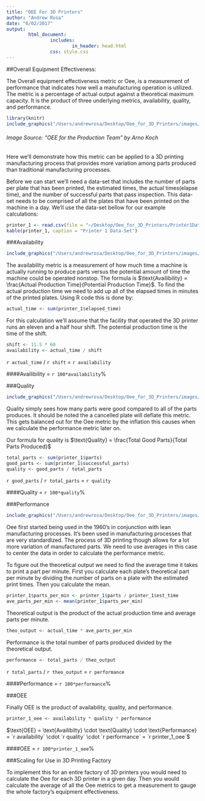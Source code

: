 ```yaml
---
title: "OEE For 3D Printers"
author: "Andrew Rosa"
date: "6/02/2017"
output:
        html_document:
                includes:
                        in_header: head.html
                css: style.css
---
```


##Overall Equipment Effectiveness:

The Overall equipment effectiveness metric or Oee, is a measurement of performance that indicates how well a manufacturing operation is utilized. The metric is a percentage of actual output against a theoretical maximum capacity. It is the product of three underlying metrics, availability, quality, and performance. 

```r
library(knitr)
include_graphics("/Users/andrewrosa/Desktop/Oee_for_3D_Printers/images/OEE.jpg")
```

###### Image Source: “OEE for the Production Team” by Arno Koch

Here we'll demonstrate how this metric can be applied to a 3D printing manufacturing process that provides more variation among parts produced than traditional manufacturing processes.

Before we can start we'll need a data-set that includes the number of parts per plate that has been printed, the estimated times, the actual times(elapse time), and the number of successful parts that pass inspection. This data-set needs to be comprised of all the plates that have been printed on the machine in a day. We'll use the data-set bellow for our example calculations: 

```r
printer_1 <- read.csv(file = "~/Desktop/Oee_for_3D_Printers/Printer1Data.csv")
kable(printer_1, caption = "Printer 1 Data-Set")
```

###Availability

```r
include_graphics("/Users/andrewrosa/Desktop/Oee_for_3D_Printers/images/availability_555.jpg")
```

The availability metric is a measurement of how much time a machine is actually running to produce parts versus the potential amount of time the machine could be operated nonstop. The formula is $\text{Availibility} = \frac{Actual Production Time}{Potential Production Time}$. To find the actual production time we need to add up all of the elapsed times in minutes of the printed plates. Using R code this is done by:

```r
actual_time <- sum(printer_1$elapsed_time)
```

For this calculation we'll assume that the facility that operated the 3D printer runs an eleven and a half hour shift. The potential production time is the time of the shift. 

```r
shift <- 11.5 * 60
availability <- actual_time / shift
```

`r actual_time` / `r shift` = `r availability`

####Availibility = `r 100*availability`%

###Quality

```r
include_graphics("/Users/andrewrosa/Desktop/Oee_for_3D_Printers/images/Quality.jpg")
```

Quality simply sees how many parts were good compared to all of the parts produces. It should be noted the a cancelled plate will deflate this metric. This gets balanced out for the Oee metric by the inflation this causes when we calculate the performance metric later on. 

Our formula for quality is $\text{Quality} = \frac{Total Good Parts}{Total Parts Produced}$

```r
total_parts <- sum(printer_1$parts)
good_parts <- sum(printer_1$successful_parts)
quality <- good_parts / total_parts
```

`r good_parts` / `r total_parts` = `r quality`

####Quality = `r 100*quality`%

###Performance

```r
include_graphics("/Users/andrewrosa/Desktop/Oee_for_3D_Printers/images/performance.jpg")
```

Oee first started being used in the 1960's in conjunction with lean manufacturing processes. It's been used in manufacturing processes that are very standardized. The process of 3D printing though allows for a lot more variation of manufactured parts. We need to use averages in this case to center the data in order to calculate the performance metric.

To figure out the theoretical output we need to find the average time it takes to print a part per minute. First you calculate each plate's theoretical part per minute by dividing the number of parts on a plate with the estimated print times. Then you calculate the mean.

```r
printer_1$parts_per_min <- printer_1$parts / printer_1$est_time
ave_parts_per_min <- mean(printer_1$parts_per_min)
```

Theoretical output is the product of the actual production time and average parts per minute.

```r
theo_output <- actual_time * ave_parts_per_min
```

Performance is the total number of parts produced divided by the theoretical output.

```r
performance <- total_parts / theo_output
```

`r total_parts` / `r theo_output` = `r performance`

####Performance = `r 100*performance`%

###OEE

Finally OEE is the product of availability, quality, and performance. 

```r
printer_1_oee <- availability * quality * performance
```

$\text{OEE} = \text{Availibilty} \cdot \text{Quality} \cdot \text{Performance} = `r availability` \cdot `r quality` \cdot `r performance` = `r printer_1_oee`$

####OEE = `r 100*printer_1_oee`%

###Scaling for Use in 3D Printing Factory

To implement this for an entire factory of 3D printers you would need to calculate the Oee for each 3D printer in a given day. Then you would calculate the average of all the Oee metrics to get a measurement to gauge the whole factory's equipment effectiveness. 










